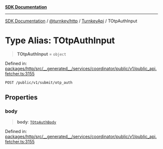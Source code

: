 [**SDK Documentation**](../../../../../README.mdx)

***

[SDK Documentation](../../../../../packages.mdx) / [@turnkey/http](../../../README.mdx) / [TurnkeyApi](../README.mdx) / TOtpAuthInput

# Type Alias: TOtpAuthInput

> **TOtpAuthInput** = `object`

Defined in: [packages/http/src/\_\_generated\_\_/services/coordinator/public/v1/public\_api.fetcher.ts:3155](https://github.com/tkhq/sdk/blob/e1b1a69bdd608320aaf03cc2dbbf68dc0c52b28d/packages/http/src/__generated__/services/coordinator/public/v1/public_api.fetcher.ts#L3155)

`POST /public/v1/submit/otp_auth`

## Properties

### body

> **body**: [`TOtpAuthBody`](TOtpAuthBody.mdx)

Defined in: [packages/http/src/\_\_generated\_\_/services/coordinator/public/v1/public\_api.fetcher.ts:3155](https://github.com/tkhq/sdk/blob/e1b1a69bdd608320aaf03cc2dbbf68dc0c52b28d/packages/http/src/__generated__/services/coordinator/public/v1/public_api.fetcher.ts#L3155)
